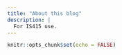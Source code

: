 ```yaml
---
title: "About this blog"
description: |
  For IS415 use.
---
```


```r
knitr::opts_chunk$set(echo = FALSE)
```
